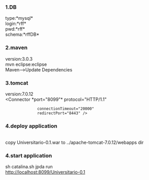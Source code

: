 ===1.DB===
type:*mysql*<br>
login:*rff*<br>
pwd:*rff*<br>
schema:*rffDB*<br>

===2.maven===
version:3.0.3<br>
mvn eclipse:eclipse<br>
Maven-->Update Dependencies<br>

===3.tomcat===
version:7.0.12<br>
<Connector *port="8099"* protocol="HTTP/1.1" 
               connectionTimeout="20000" 
               redirectPort="8443" />

===4.deploy application===
{{{mvn clean install -Dmaven.test.skip=true}}}<br>
copy Universitario-0.1.war to ../apache-tomcat-7.0.12/webapps dir


===4.start application===

sh catalina.sh jpda run<br>
http://localhost:8099/Universitario-0.1